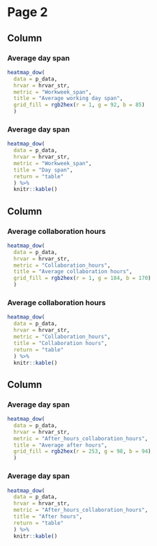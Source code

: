 Page 2
=====================================

Column {data-width=33%}
----------------------------------------------------------------------------

### Average day span

```r

heatmap_dow(
  data = p_data,
  hrvar = hrvar_str,
  metric = "Workweek_span",
  title = "Average working day span",
  grid_fill = rgb2hex(r = 1, g = 92, b = 85)
  )

```

### Average day span 

```r

heatmap_dow(
  data = p_data,
  hrvar = hrvar_str,
  metric = "Workweek_span",
  title = "Day span",
  return = "table"
  ) %>%
  knitr::kable()

```

Column {data-width=33%}
----------------------------------------------------------------------------

### Average collaboration hours

```r
heatmap_dow(
  data = p_data,
  hrvar = hrvar_str,
  metric = "Collaboration_hours",
  title = "Average collaboration hours",
  grid_fill = rgb2hex(r = 1, g = 184, b = 170)
  )
```

### Average collaboration hours 

```r
heatmap_dow(
  data = p_data,
  hrvar = hrvar_str,
  metric = "Collaboration_hours",
  title = "Collaboration hours",
  return = "table"
  ) %>%
  knitr::kable()
```

Column {data-width=33%}
----------------------------------------------------------------------------

### Average day span

```r
heatmap_dow(
  data = p_data,
  hrvar = hrvar_str,
  metric = "After_hours_collaboration_hours",
  title = "Average after hours",
  grid_fill = rgb2hex(r = 253, g = 98, b = 94)
  )
```

### Average day span 

```r
heatmap_dow(
  data = p_data,
  hrvar = hrvar_str,
  metric = "After_hours_collaboration_hours",
  title = "After hours",
  return = "table"
  ) %>%
  knitr::kable()
```


